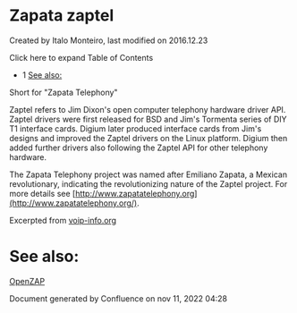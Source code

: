 
# Zapata zaptel 

 Created by  Italo Monteiro, last modified on 2016.12.23

Click here to expand Table of Contents

* 1 [See also:](#see-also-)

Short for "Zapata Telephony"

Zaptel refers to Jim Dixon's open computer telephony hardware driver API. Zaptel drivers were first released for BSD and Jim's Tormenta series of DIY T1 interface cards. Digium later produced interface cards from Jim's designs and improved the Zaptel drivers on the Linux platform. Digium then added further drivers also following the Zaptel API for other telephony hardware.

The Zapata Telephony project was named after Emiliano Zapata, a Mexican revolutionary, indicating the revolutionizing nature of the Zaptel project. For more details see [http://www.zapatatelephony.org](http://www.zapatatelephony.org/).

Excerpted from [voip-info.org](http://www.voip-info.org/wiki/view/Zaptel)

# See also: 

[OpenZAP](../index.mdx#--)

Document generated by Confluence on nov 11, 2022 04:28
